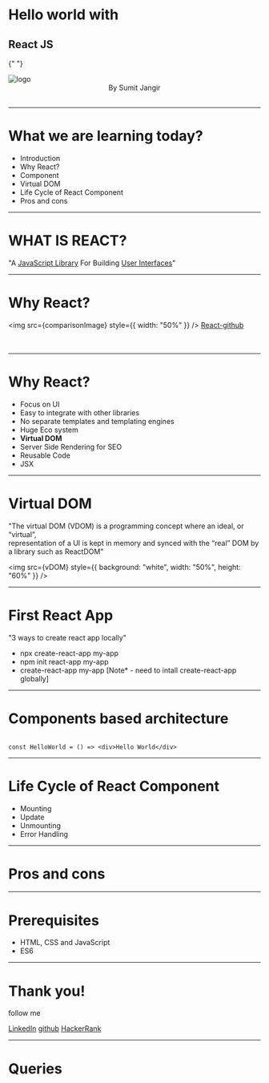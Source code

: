 

# Hello world with

## React JS

{" "}

<img src={logo} className="App-logo" alt="logo" />

<Footer>
  <center>By Sumit Jangir</center>
  <br />
</Footer>

---

# What we are learning today?

- Introduction
- Why React?
- Component
- Virtual DOM
- Life Cycle of React Component
- Pros and cons

---

# WHAT IS REACT?

"A <u>JavaScript Library</u> For Building <u>User Interfaces</u>"

---

# Why React?

<img src={comparisonImage} style={{ width: "50%" }} />
<a href="https://github.com/facebook/react">React-github</a>
<br />
<br />
<br />

---

# Why React?

<Steps>

- Focus on UI
- Easy to integrate with other libraries
- No separate templates and templating engines
- Huge Eco system
- <b>Virtual DOM</b>
- Server Side Rendering for SEO
- Reusable Code
- JSX

</Steps>

---

# Virtual DOM

"The virtual DOM (VDOM) is a programming concept where an ideal, or “virtual”, <br/>representation of a UI is kept in memory and synced with the “real” DOM by a library such as ReactDOM"

<img src={vDOM} style={{ background: "white", width: "50%", height: "60%" }} />

---

# First React App

"3 ways to create react app locally"

- npx create-react-app my-app
- npm init react-app my-app
- create-react-app my-app [Note* - need to intall create-react-app globally]

---

# Components based architecture

```

const HelloWorld = () => <div>Hello World</div>

```

---

# Life Cycle of React Component

- Mounting
- Update
- Unmounting
- Error Handling

---

# Pros and cons

---

# Prerequisites

- HTML, CSS and JavaScript
- ES6

---

# Thank you!

follow me

<a href="https://www.linkedin.com/in/jangirsumit/">LinkedIn</a>
<a href="https://github.com/JangirSumit">github</a>
<a href="https://www.hackerrank.com/SumitJangir">HackerRank</a>

---

# Queries
